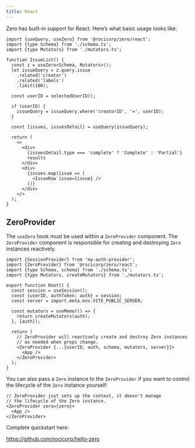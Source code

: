 ```yaml
---
title: React
---
```


Zero has built-in support for React. Here’s what basic usage looks like:

```tsx
import {useQuery, useZero} from '@rocicorp/zero/react';
import {type Schema} from './schema.ts';
import {type Mutators} from './mutators.ts';

function IssueList() {
  const z = useZero<Schema, Mutators>();
  let issueQuery = z.query.issue
    .related('creator')
    .related('labels')
    .limit(100);

  const userID = selectedUserID();

  if (userID) {
    issueQuery = issueQuery.where('creatorID', '=', userID);
  }

  const [issues, issuesDetail] = useQuery(issueQuery);

  return (
    <>
      <div>
        {issuesDetail.type === 'complete' ? 'Complete' : 'Partial'}
        results
      </div>
      <div>
        {issues.map(issue => (
          <IssueRow issue={issue} />
        ))}
      </div>
    </>
  );
}
```

## ZeroProvider

The `useZero` hook must be used within a `ZeroProvider` component. The
`ZeroProvider` component is responsible for creating and destroying
`Zero` instances reactively.

```tsx
import {SessionProvider} from 'my-auth-provider';
import {ZeroProvider} from '@rocicorp/zero/react';
import {type Schema, schema} from './schema.ts';
import {type Mutators, createMutators} from './mutators.ts';

export function Root() {
  const session = useSession();
  const {userID, authToken: auth} = session;
  const server = import.meta.env.VITE_PUBLIC_SERVER;

  const mutators = useMemo(() => {
    return createMutators(auth);
  }, [auth]);

  return (
    // ZeroProvider will reactively create and destroy Zero instances
    // as needed when props change.
    <ZeroProvider {...{userID, auth, schema, mutators, server}}>
      <App />
    </ZeroProvider>
  );
}
```

You can also pass a `Zero` instance to the `ZeroProvider` if you want to control the lifecycle of the `Zero` instance yourself:

```tsx
// ZeroProvider just sets up the context, it doesn't manage
// the lifecycle of the Zero instance.
<ZeroProvider zero={zero}>
  <App />
</ZeroProvider>
```

Complete quickstart here:

https://github.com/rocicorp/hello-zero
